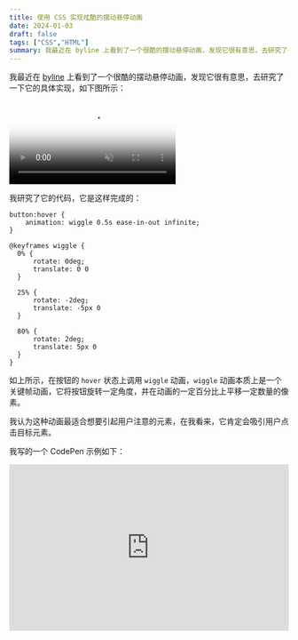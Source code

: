 ```yaml
---
title: 使用 CSS 实现炫酷的摆动悬停动画
date: 2024-01-03
draft: false
tags: ["CSS","HTML"]
summary: 我最近在 byline 上看到了一个很酷的摆动悬停动画，发现它很有意思，去研究了一下它的具体实现
---
```


我最近在 [byline](https://www.bylinebyline.com) 上看到了一个很酷的摆动悬停动画，发现它很有意思，去研究了一下它的具体实现，如下图所示：

<video id="video" poster="/static/blog/wiggly-animation.png" playsInline autoPlay loop muted>
    <source id="mp4" src="/static/blog/wiggly-animation.mp4" type="video/mp4" />
    <source id="webm" src="/static/blog/wiggly-animation.webm" type="video/webm" />
</video>

我研究了它的代码，它是这样完成的：

```
button:hover {
    animation: wiggle 0.5s ease-in-out infinite;
}

@keyframes wiggle {
  0% {
      rotate: 0deg;
      translate: 0 0
  }

  25% {
      rotate: -2deg;
      translate: -5px 0
  }

  80% {
      rotate: 2deg;
      translate: 5px 0
  }
}
```

如上所示，在按钮的 `hover` 状态上调用 `wiggle` 动画，`wiggle` 动画本质上是一个关键帧动画，它将按钮旋转一定角度，并在动画的一定百分比上平移一定数量的像素。

我认为这种动画最适合想要引起用户注意的元素，在我看来，它肯定会吸引用户点击目标元素。

我写的一个 CodePen 示例如下：

<iframe height="300" width="100%" scrolling="no" title="Wiggly hover animation" src="https://codepen.io/KangodYan/embed/GReMRKz?default-tab=result" frameborder="no" loading="lazy" allowtransparency="true" allowfullscreen="true">
  See the Pen <a href="https://codepen.io/KangodYan/pen/GReMRKz">
  Wiggly hover animation</a> by Kangod (<a href="https://codepen.io/KangodYan">@KangodYan</a>)
  on <a href="https://codepen.io">CodePen</a>.
</iframe>